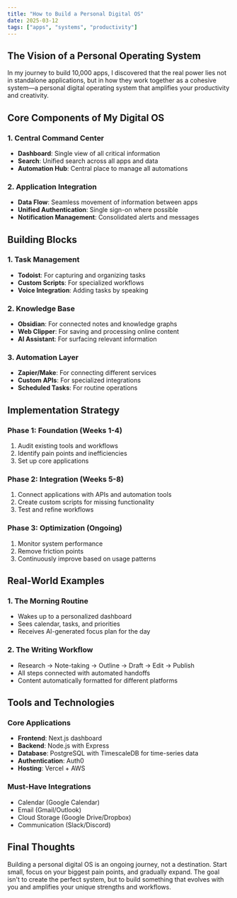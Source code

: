 ```yaml
---
title: "How to Build a Personal Digital OS"
date: 2025-03-12
tags: ["apps", "systems", "productivity"]
---
```


## The Vision of a Personal Operating System

In my journey to build 10,000 apps, I discovered that the real power lies not in standalone applications, but in how they work together as a cohesive system—a personal digital operating system that amplifies your productivity and creativity.

## Core Components of My Digital OS

### 1. Central Command Center
- **Dashboard**: Single view of all critical information
- **Search**: Unified search across all apps and data
- **Automation Hub**: Central place to manage all automations

### 2. Application Integration
- **Data Flow**: Seamless movement of information between apps
- **Unified Authentication**: Single sign-on where possible
- **Notification Management**: Consolidated alerts and messages

## Building Blocks

### 1. Task Management
- **Todoist**: For capturing and organizing tasks
- **Custom Scripts**: For specialized workflows
- **Voice Integration**: Adding tasks by speaking

### 2. Knowledge Base
- **Obsidian**: For connected notes and knowledge graphs
- **Web Clipper**: For saving and processing online content
- **AI Assistant**: For surfacing relevant information

### 3. Automation Layer
- **Zapier/Make**: For connecting different services
- **Custom APIs**: For specialized integrations
- **Scheduled Tasks**: For routine operations

## Implementation Strategy

### Phase 1: Foundation (Weeks 1-4)
1. Audit existing tools and workflows
2. Identify pain points and inefficiencies
3. Set up core applications

### Phase 2: Integration (Weeks 5-8)
1. Connect applications with APIs and automation tools
2. Create custom scripts for missing functionality
3. Test and refine workflows

### Phase 3: Optimization (Ongoing)
1. Monitor system performance
2. Remove friction points
3. Continuously improve based on usage patterns

## Real-World Examples

### 1. The Morning Routine
- Wakes up to a personalized dashboard
- Sees calendar, tasks, and priorities
- Receives AI-generated focus plan for the day

### 2. The Writing Workflow
- Research → Note-taking → Outline → Draft → Edit → Publish
- All steps connected with automated handoffs
- Content automatically formatted for different platforms

## Tools and Technologies

### Core Applications
- **Frontend**: Next.js dashboard
- **Backend**: Node.js with Express
- **Database**: PostgreSQL with TimescaleDB for time-series data
- **Authentication**: Auth0
- **Hosting**: Vercel + AWS

### Must-Have Integrations
- Calendar (Google Calendar)
- Email (Gmail/Outlook)
- Cloud Storage (Google Drive/Dropbox)
- Communication (Slack/Discord)

## Final Thoughts

Building a personal digital OS is an ongoing journey, not a destination. Start small, focus on your biggest pain points, and gradually expand. The goal isn't to create the perfect system, but to build something that evolves with you and amplifies your unique strengths and workflows.
